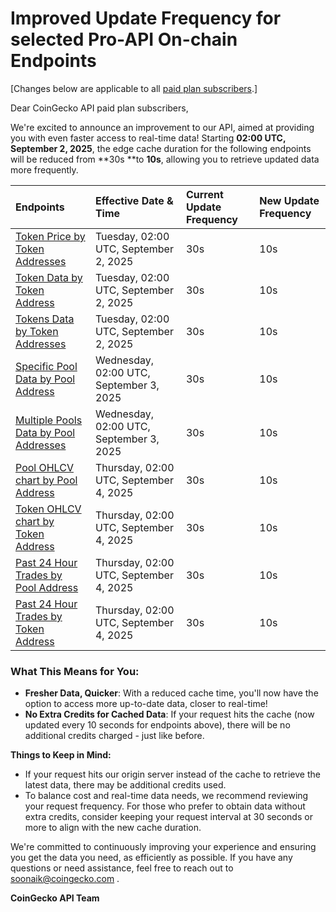 # Improved Update Frequency for selected Pro-API On-chain Endpoints

[Changes below are applicable to all [paid plan subscribers](https://www.coingecko.com/en/api/pricing).]

Dear CoinGecko API paid plan subscribers,

We're excited to announce an improvement to our API, aimed at providing you with even faster access to real-time data! Starting **02:00 UTC, September 2, 2025**, the edge cache duration for the following endpoints will be reduced from **30s **to **10s**, allowing you to retrieve updated data more frequently.

| Endpoints                                                                                                    | Effective Date & Time                   | Current Update Frequency | New Update Frequency |
| :----------------------------------------------------------------------------------------------------------- | :-------------------------------------- | :----------------------- | :------------------- |
| [Token Price by Token Addresses](https://docs.coingecko.com/reference/onchain-simple-price)                  | Tuesday, 02:00 UTC, September 2, 2025   | 30s                      | 10s                  |
| [Token Data by Token Address](https://docs.coingecko.com/reference/token-data-contract-address)              | Tuesday, 02:00 UTC, September 2, 2025   | 30s                      | 10s                  |
| [Tokens Data by Token Addresses](https://docs.coingecko.com/reference/tokens-data-contract-addresses)        | Tuesday, 02:00 UTC, September 2, 2025   | 30s                      | 10s                  |
| [Specific Pool Data by Pool Address](https://docs.coingecko.com/reference/pool-address)                      | Wednesday, 02:00 UTC, September 3, 2025 | 30s                      | 10s                  |
| [Multiple Pools Data by Pool Addresses](https://docs.coingecko.com/reference/pools-addresses)                | Wednesday, 02:00 UTC, September 3, 2025 | 30s                      | 10s                  |
| [Pool OHLCV chart by Pool Address](https://docs.coingecko.com/reference/pool-ohlcv-contract-address)         | Thursday, 02:00 UTC, September 4, 2025  | 30s                      | 10s                  |
| [Token OHLCV chart by Token Address](https://docs.coingecko.com/reference/token-ohlcv-token-address)         | Thursday, 02:00 UTC, September 4, 2025  | 30s                      | 10s                  |
| [Past 24 Hour Trades by Pool Address](https://docs.coingecko.com/reference/pool-trades-contract-address)     | Thursday, 02:00 UTC, September 4, 2025  | 30s                      | 10s                  |
| [Past 24 Hour Trades by Token Address](https://docs.coingecko.com/reference/token-trades-contract-address#/) | Thursday, 02:00 UTC, September 4, 2025  | 30s                      | 10s                  |

### **What This Means for You:**

* **Fresher Data, Quicker**: With a reduced cache time, you'll now have the option to access more up-to-date data, closer to real-time!
* **No Extra Credits for Cached Data**: If your request hits the cache (now updated every 10 seconds for endpoints above), there will be no additional credits charged - just like before.

**Things to Keep in Mind:**

* If your request hits our origin server instead of the cache to retrieve the latest data, there may be additional credits used.
* To balance cost and real-time data needs, we recommend reviewing your request frequency. For those who prefer to obtain data without extra credits, consider keeping your request interval at 30 seconds or more to align with the new cache duration.

We're committed to continuously improving your experience and ensuring you get the data you need, as efficiently as possible. If you have any questions or need assistance, feel free to reach out to [soonaik@coingecko.com](mailto:soonaik@coingecko.com) .

**CoinGecko API Team**